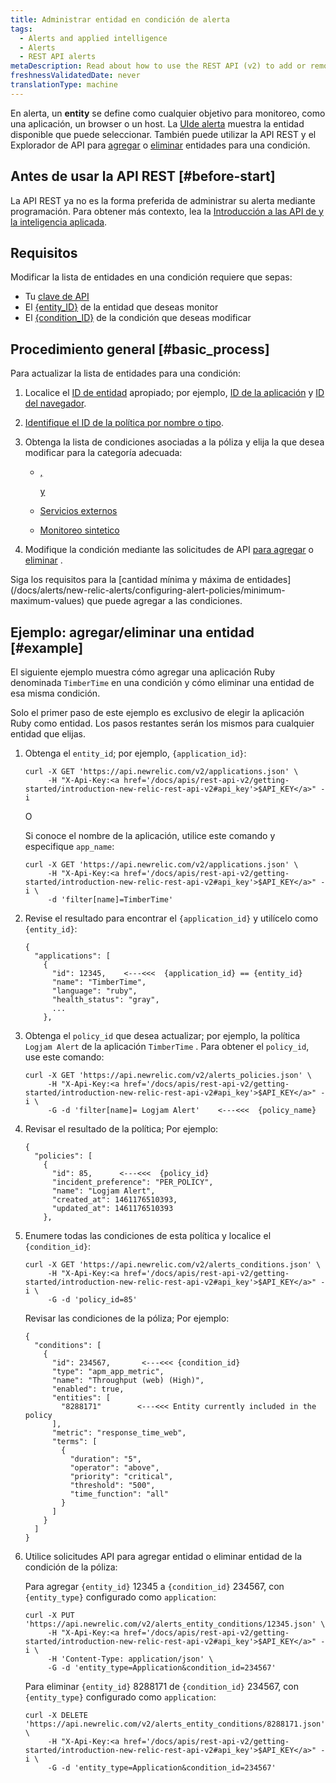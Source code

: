 ```yaml
---
title: Administrar entidad en condición de alerta
tags:
  - Alerts and applied intelligence
  - Alerts
  - REST API alerts
metaDescription: Read about how to use the REST API (v2) to add or remove apps and other entities from an alerts policy condition.
freshnessValidatedDate: never
translationType: machine
---
```


En alerta, un <DoNotTranslate>**entity**</DoNotTranslate> se define como cualquier objetivo para monitoreo, como una aplicación, un browser o un host. La [UIde alerta](/docs/alerts/new-relic-alerts/defining-conditions/select-product-targets-alert-condition) muestra la entidad disponible que puede seleccionar. También puede utilizar la API REST y el Explorador de API para [agregar](https://rpm.newrelic.com/api/explore/alerts_entity_conditions/add) o [eliminar](https://rpm.newrelic.com/api/explore/alerts_entity_conditions/remove) entidades para una condición.

## Antes de usar la API REST [#before-start]

La API REST ya no es la forma preferida de administrar su alerta mediante programación. Para obtener más contexto, lea la [Introducción a las API de <InlinePopover type="alerts"/>y la inteligencia aplicada](/docs/alerts-applied-intelligence/new-relic-alerts/advanced-alerts/alerts-api/intro-alerts-api).

## Requisitos

Modificar la lista de entidades en una condición requiere que sepas:

* Tu [clave de API](/docs/apis/rest-api-v2/getting-started/introduction-new-relic-rest-api-v2#api_key)
* El [&#x7B;entity_ID}](/docs/alerts/new-relic-alerts/getting-started/alerts-glossary#alert-entity) de la entidad que deseas monitor
* El [&#x7B;condition_ID}](/docs/alerts/new-relic-alerts/getting-started/alerts-glossary#alert-condition) de la condición que deseas modificar

## Procedimiento general [#basic_process]

Para actualizar la lista de entidades para una condición:

1. Localice el [ID de entidad](/docs/alerts/new-relic-alerts/getting-started/alerts-glossary#alert-entity) apropiado; por ejemplo, [ID de la aplicación](/docs/apis/rest-api-v2/requirements/listing-host-instance-application-server-ids) y [ID del navegador](/docs/apis/rest-api-v2/browser-examples-v2/adding-or-listing-browser-apps-api-v2#specific-browser-app).

2. [Identifique el ID de la política por nombre o tipo](/docs/apm/apis/alert-examples-v2/listing-policies-api-v2#single_policy).

3. Obtenga la lista de condiciones asociadas a la póliza y elija la que desea modificar para la categoría adecuada:

   * <InlinePopover type="apm">[](/docs/alerts/new-relic-alerts/rest-api-alerts/rest-api-calls-new-relic-alerts#conditions)</InlinePopover>

     [, ](/docs/alerts/new-relic-alerts/rest-api-alerts/rest-api-calls-new-relic-alerts#conditions)

     <InlinePopover type="browser">[](/docs/alerts/new-relic-alerts/rest-api-alerts/rest-api-calls-new-relic-alerts#conditions)</InlinePopover>

     [y](/docs/alerts/new-relic-alerts/rest-api-alerts/rest-api-calls-new-relic-alerts#conditions)

     <InlinePopover type="mobile">[](/docs/alerts/new-relic-alerts/rest-api-alerts/rest-api-calls-new-relic-alerts#conditions)</InlinePopover>

   * [Servicios externos](/docs/alerts/new-relic-alerts/rest-api-alerts/rest-api-calls-new-relic-alerts#ext-services-conditions)

   * [Monitoreo sintetico](/docs/alerts/new-relic-alerts/rest-api-alerts/rest-api-calls-new-relic-alerts#synthetics-conditions)

4. Modifique la condición mediante las solicitudes de API [para agregar](/docs/alerts/new-relic-alerts/rest-api-alerts/rest-api-calls-new-relic-alerts#add-entity) o [eliminar](/docs/alerts/new-relic-alerts/rest-api-alerts/rest-api-calls-new-relic-alerts#remove_entity) .

<Callout variant="important">
  Siga los requisitos para la [cantidad mínima y máxima de entidades](/docs/alerts/new-relic-alerts/configuring-alert-policies/minimum-maximum-values) que puede agregar a las condiciones.
</Callout>

## Ejemplo: agregar/eliminar una entidad [#example]

El siguiente ejemplo muestra cómo agregar una aplicación Ruby denominada `TimberTime` en una condición y cómo eliminar una entidad de esa misma condición.

Solo el primer paso de este ejemplo es exclusivo de elegir la aplicación Ruby como entidad. Los pasos restantes serán los mismos para cualquier entidad que elijas.

1. Obtenga el `entity_id`; por ejemplo, `{application_id}`:

   ```
   curl -X GET 'https://api.newrelic.com/v2/applications.json' \
        -H "X-Api-Key:<a href='/docs/apis/rest-api-v2/getting-started/introduction-new-relic-rest-api-v2#api_key'>$API_KEY</a>" -i
   ```

   O

   Si conoce el nombre de la aplicación, utilice este comando y especifique `app_name`:

   ```
   curl -X GET 'https://api.newrelic.com/v2/applications.json' \
        -H "X-Api-Key:<a href='/docs/apis/rest-api-v2/getting-started/introduction-new-relic-rest-api-v2#api_key'>$API_KEY</a>" -i \
        -d 'filter[name]=TimberTime'
   ```

2. Revise el resultado para encontrar el `{application_id}` y utilícelo como `{entity_id}`:

   ```
   {
     "applications": [
       {
         "id": 12345,    <---<<<  {application_id} == {entity_id}
         "name": "TimberTime",
         "language": "ruby",
         "health_status": "gray",
         ...
       },
   ```

3. Obtenga el `policy_id` que desea actualizar; por ejemplo, la política `Logjam Alert` de la aplicación `TimberTime` . Para obtener el `policy_id`, use este comando:

   ```
   curl -X GET 'https://api.newrelic.com/v2/alerts_policies.json' \
        -H "X-Api-Key:<a href='/docs/apis/rest-api-v2/getting-started/introduction-new-relic-rest-api-v2#api_key'>$API_KEY</a>" -i \
        -G -d 'filter[name]= Logjam Alert'    <---<<<  {policy_name}
   ```

4. Revisar el resultado de la política; Por ejemplo:

   ```
   {
     "policies": [
       {
         "id": 85,      <---<<<  {policy_id}
         "incident_preference": "PER_POLICY",
         "name": "Logjam Alert",
         "created_at": 1461176510393,
         "updated_at": 1461176510393
       },
   ```

5. Enumere todas las condiciones de esta política y localice el `{condition_id}`:

   ```
   curl -X GET 'https://api.newrelic.com/v2/alerts_conditions.json' \
        -H "X-Api-Key:<a href='/docs/apis/rest-api-v2/getting-started/introduction-new-relic-rest-api-v2#api_key'>$API_KEY</a>" -i \
        -G -d 'policy_id=85'
   ```

   Revisar las condiciones de la póliza; Por ejemplo:

   ```
   {
     "conditions": [
       {
         "id": 234567,       <---<<< {condition_id}
         "type": "apm_app_metric",
         "name": "Throughput (web) (High)",
         "enabled": true,
         "entities": [
           "8288171"        <---<<< Entity currently included in the policy
         ],
         "metric": "response_time_web",
         "terms": [
           {
             "duration": "5",
             "operator": "above",
             "priority": "critical",
             "threshold": "500",
             "time_function": "all"
           }
         ]
       }
     ]
   }
   ```

6. Utilice solicitudes API para agregar entidad o eliminar entidad de la condición de la póliza:

   Para agregar `{entity_id}` 12345 a `{condition_id}` 234567, con `{entity_type}` configurado como `application`:

   ```
   curl -X PUT 'https://api.newrelic.com/v2/alerts_entity_conditions/12345.json' \
        -H "X-Api-Key:<a href='/docs/apis/rest-api-v2/getting-started/introduction-new-relic-rest-api-v2#api_key'>$API_KEY</a>" -i \
        -H 'Content-Type: application/json' \
        -G -d 'entity_type=Application&condition_id=234567'
   ```

   Para eliminar `{entity_id}` 8288171 de `{condition_id}` 234567, con `{entity_type}` configurado como `application`:

   ```
   curl -X DELETE 'https://api.newrelic.com/v2/alerts_entity_conditions/8288171.json' \
        -H "X-Api-Key:<a href='/docs/apis/rest-api-v2/getting-started/introduction-new-relic-rest-api-v2#api_key'>$API_KEY</a>" -i \
        -G -d 'entity_type=Application&condition_id=234567'
   ```